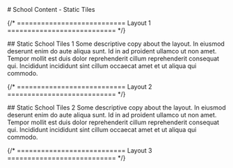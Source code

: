 
<main class="page-main">

<div class="page-title">
# School Content - Static Tiles
</div>

{/* =========================== Layout 1 =========================== */}

<div class="intro-wrap">
## Static School Tiles 1
Some descriptive copy about the layout. In eiusmod deserunt enim do aute aliqua sunt. Id in ad proident ullamco ut non amet. Tempor mollit est duis dolor reprehenderit cillum reprehenderit consequat qui. Incididunt incididunt sint cillum occaecat amet et ut aliqua qui commodo.
</div>

<div class="version-1">
  <SchoolTilesStatic />
</div>

{/* =========================== Layout 2 =========================== */}

<div class="intro-wrap">
## Static School Tiles 2
Some descriptive copy about the layout. In eiusmod deserunt enim do aute aliqua sunt. Id in ad proident ullamco ut non amet. Tempor mollit est duis dolor reprehenderit cillum reprehenderit consequat qui. Incididunt incididunt sint cillum occaecat amet et ut aliqua qui commodo.
</div>


<div class="version-2">
  <SchoolTilesStatic />
</div>

{/* =========================== Layout 3 =========================== */}

</main>